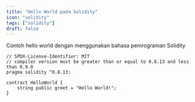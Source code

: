 ```yaml
---
title: "Hello World pada Solidity"
icon: "solidity"
tags: ["solidity"]
draft: false
---
```


Contoh hello world dengan menggunakan bahasa pemrograman Solidity

```solidity
// SPDX-License-Identifier: MIT
// compiler version must be greater than or equal to 0.8.13 and less than 0.9.0
pragma solidity ^0.8.13;

contract HelloWorld {
    string public greet = "Hello World!";
}
```
